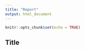 ```yaml
---
title: "Report"
output: html_document
---
```


```r
knitr::opts_chunk$set(echo = TRUE)
```

## Title
